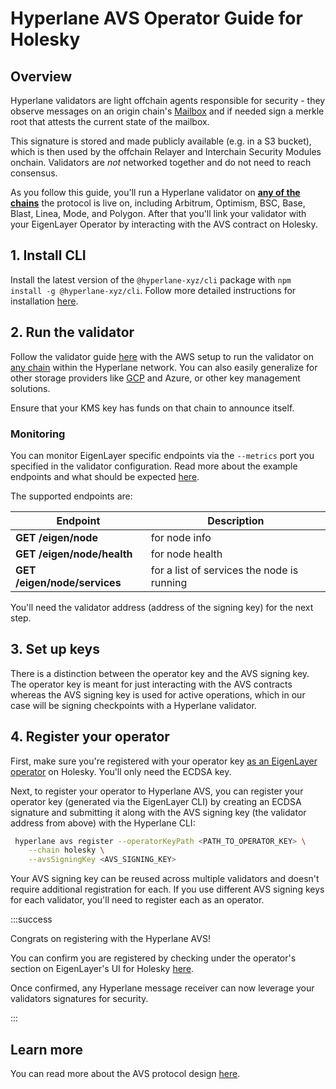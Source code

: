 # Hyperlane AVS Operator Guide for Holesky

## Overview

Hyperlane validators are light offchain agents responsible for security - they observe messages on an origin chain's [Mailbox](../protocol/mailbox.mdx) and if needed sign a merkle root that attests the current state of the mailbox. 

This signature is stored and made publicly available (e.g. in a S3 bucket), which is then used by the offchain Relayer and Interchain Security Modules onchain. Validators are _not_ networked together and do not need to reach consensus.

As you follow this guide, you'll run a Hyperlane validator on [**any of the chains**](https://github.com/hyperlane-xyz/hyperlane-registry/tree/main/chains) the protocol is live on, including Arbitrum, Optimism, BSC, Base, Blast, Linea, Mode, and Polygon. After that you'll link your validator with your EigenLayer Operator by interacting with the AVS contract on Holesky.


## 1. Install CLI

Install the latest version of the `@hyperlane-xyz/cli` package with `npm install -g @hyperlane-xyz/cli`. Follow more detailed instructions for installation [here](https://docs.hyperlane.xyz/docs/reference/cli).

## 2. Run the validator

Follow the validator guide [here](../operate/validators/run-validators.mdx) with the AWS setup to run the validator on [any chain](https://github.com/hyperlane-xyz/hyperlane-registry/tree/main/chains) within the Hyperlane network. You can also easily generalize for other storage providers like [GCP](https://github.com/hyperlane-xyz/hyperlane-monorepo/pull/3156) and Azure, or other key management solutions.

Ensure that your KMS key has funds on that chain to announce itself.

### Monitoring

You can monitor EigenLayer specific endpoints via the `--metrics` port you specified in the validator configuration. Read more about the example endpoints and what should be expected [here](https://docs.eigenlayer.xyz/eigenlayer/avs-guides/spec/api/).

The supported endpoints are:

| Endpoint                     | Description                                |
| ---------------------------- | ------------------------------------------ |
| **GET /eigen/node**          | for node info                              |
| **GET /eigen/node/health**   | for node health                            |
| **GET /eigen/node/services** | for a list of services the node is running |

You'll need the validator address (address of the signing key) for the next step.

## 3. Set up keys

There is a distinction between the operator key and the AVS signing key. The operator key is meant for just interacting with the AVS contracts whereas the AVS signing key is used for active operations, which in our case will be signing checkpoints with a Hyperlane validator.

## 4. Register your operator

First, make sure you're registered with your operator key [as an EigenLayer operator](https://docs.eigenlayer.xyz/eigenlayer/operator-guides/operator-installation#operator-configuration-and-registration) on Holesky. You'll only need the ECDSA key.

Next, to register your operator to Hyperlane AVS, you can register your operator key (generated via the EigenLayer CLI) by creating an ECDSA signature and submitting it along with the AVS signing key (the validator address from above) with the Hyperlane CLI:

```bash
 hyperlane avs register --operatorKeyPath <PATH_TO_OPERATOR_KEY> \
    --chain holesky \
    --avsSigningKey <AVS_SIGNING_KEY>
```

Your AVS signing key can be reused across multiple validators and doesn't require additional registration for each. If you use different AVS signing keys for each validator, you'll need to register each as an operator.

:::success

Congrats on registering with the Hyperlane AVS!

You can confirm you are registered by checking under the operator's section on EigenLayer's UI for Holesky [here](https://holesky.eigenlayer.xyz/avs/0xc76e477437065093d353b7d56c81ff54d167b0ab). 

Once confirmed, any Hyperlane message receiver can now leverage your validators signatures for security.

:::

## Learn more
You can read more about the AVS protocol design [here](../protocol/eigenlayer-avs.mdx).
